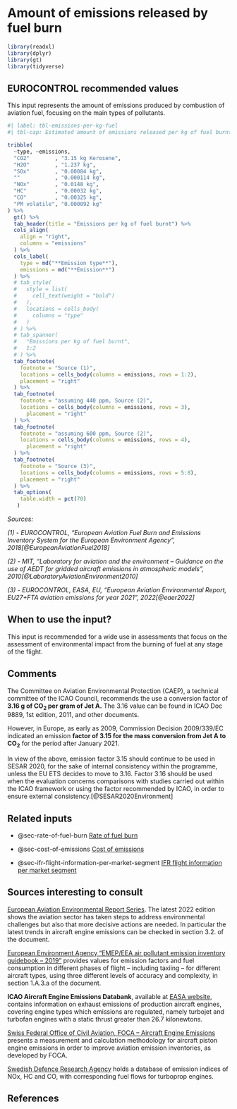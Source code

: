 # Amount of emissions released by fuel burn {#sec-amount-of-emissions-released-by-fuel-burn}


```r
library(readxl)
library(dplyr)
library(gt)
library(tidyverse)
```

## EUROCONTROL recommended values

This input represents the amount of emissions produced by combustion of aviation
fuel, focusing on the main types of pollutants.

```r
#| label: tbl-emissions-per-kg-fuel
#| tbl-cap: Estimated amount of emissions released per kg of fuel burnt

tribble(
  ~type, ~emissions,
  "CO2"        , "3.15 kg Kerosene",
  "H2O"        , "1.237 kg",
  "SOx"        , "0.00084 kg",
  ""           , "0.000114 kg",
  "NOx"        , "0.0148 kg",
  "HC"         , "0.00032 kg",
  "CO"         , "0.00325 kg",
  "PM volatile", "0.000092 kg"
) %>% 
  gt() %>% 
  tab_header(title = "Emissions per kg of fuel burnt") %>%
  cols_align(
    align = "right",
    columns = "emissions"
  ) %>% 
  cols_label(
    type = md("**Emission type**"),
    emissions = md("**Emission**")
  ) %>%
  # tab_style(
  #   style = list(
  #     cell_text(weight = "bold")
  #   ),
  #   locations = cells_body(
  #     columns = "type"
  #   )
  # ) %>% 
  # tab_spanner(
  #   "Emissions per kg of fuel burnt",
  #   1:2
  # ) %>% 
  tab_footnote(
    footnote = "Source (1)",
    locations = cells_body(columns = emissions, rows = 1:2),
    placement = "right"
  ) %>% 
  tab_footnote(
    footnote = "assuming 440 ppm, Source (2)",
    locations = cells_body(columns = emissions, rows = 3),
      placement = "right"
  ) %>% 
  tab_footnote(
    footnote = "assuming 600 ppm, Source (2)",
    locations = cells_body(columns = emissions, rows = 4),
      placement = "right"
  ) %>% 
  tab_footnote(
    footnote = "Source (3)",
    locations = cells_body(columns = emissions, rows = 5:8),
    placement = "right"
  ) %>% 
  tab_options(
    table.width = pct(70)
   )
```
*Sources:*

*(1) - EUROCONTROL, "European Aviation Fuel Burn and Emissions Inventory System for the European Environment Agency ", 2018[@EuropeanAviationFuel2018]*

*(2) - MIT, "Laboratory for aviation and the environment – Guidance on the use of AEDT for gridded aircraft emissions in atmospheric models", 2010[@LaboratoryAviationEnvironment2010]*

*(3) - EUROCONTROL, EASA, EU, "European Aviation Environmental Report, EU27+FTA aviation emissions for year 2021", 2022[@eaer2022]*

## When to use the input? 

This input is recommended for a wide use in assessments that focus on the 
assessment of environmental impact from the burning of fuel at any stage of the 
flight.

## Comments

The Committee on Aviation Environmental Protection (CAEP), a technical committee 
of the ICAO Council, recommends the use a conversion factor of **3.16 g of CO~2~ per gram of Jet A.** 
The 3.16 value can be found in ICAO Doc 9889, 1st edition, 2011, 
and other documents. 

However, in Europe, as early as 2009, Commission Decision 2009/339/EC indicated 
an emission **factor of 3.15 for the mass conversion from Jet A to CO~2~** for the
period after January 2021.

In view of the above, emission factor 3.15 should continue to be used in SESAR 
2020, for the sake of internal consistency within the programme, unless the EU 
ETS decides to move to 3.16. 
Factor 3.16 should be used when the evaluation concerns comparisons with studies
carried out within the ICAO framework or using the factor recommended by ICAO, 
in order to ensure external consistency.[@SESAR2020Environment]

## Related inputs

* @sec-rate-of-fuel-burn [Rate of fuel burn](#sec-rate-of-fuel-burn)

* @sec-cost-of-emissions [Cost of emissions](#sec-cost-of-emissions)

* @sec-ifr-flight-information-per-market-segment [IFR flight information per market segment](#sec-ifr-flight-information-per-market-segment)

## Sources interesting to consult

[European Aviation Environmental Report Series](https://www.eurocontrol.int/publication/european-aviation-environmental-report-2022). 
The latest 2022 edition shows the aviation sector has taken steps to address 
environmental challenges but also that more decisive actions are needed. In 
particular the latest trends in aircraft engine emissions can be checked in 
section 3.2. of the document.

[European Environment Agency “EMEP/EEA air pollutant emission inventory guidebook – 2019”](https://www.eea.europa.eu/publications/emep-eea-guidebook-2019) 
provides values for emission factors and fuel consumption in different phases of 
flight – including taxiing – for different aircraft types, using three different
levels of accuracy and complexity, in section 1.A.3.a of the document.

**ICAO Aircraft Engine Emissions Databank**, available at [EASA website](https://www.easa.europa.eu/en/domains/environment/icao-aircraft-engine-emissions-databank),
contains information on exhaust emissions of production aircraft engines, covering 
engine types which emissions are regulated, namely turbojet and turbofan engines
with a static thrust greater than 26.7 kilonewtons.

[Swiss Federal Office of Civil Aviation, FOCA – Aircraft Engine Emissions](https://www.bazl.admin.ch/bazl/en/home/specialists/regulations-and-guidelines/environment/pollutant-emissions/aircraft-engine-emissions.html) 
presents a measurement and calculation methodology for aircraft piston engine
emissions in order to improve aviation emission inventories, as developed by FOCA.

[Swedish Defence Research Agency](https://www.foi.se/en/our-knowledge/aeronautics-and-air-combat-simulation/fois-confidential-database-for-turboprop-engine-emissions.html) holds a database of emission indices of NOx, HC and CO, 
with corresponding fuel flows for turboprop engines.

## References
